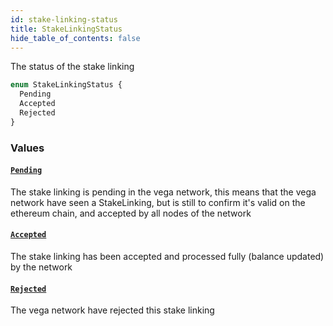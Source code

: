 ```yaml
---
id: stake-linking-status
title: StakeLinkingStatus
hide_table_of_contents: false
---
```



The status of the stake linking

```graphql
enum StakeLinkingStatus {
  Pending
  Accepted
  Rejected
}
```


### Values

#### [`Pending`](#)

The stake linking is pending in the vega network, this means that
the vega network have seen a StakeLinking, but is still to confirm
it's valid on the ethereum chain, and accepted by all nodes of the network


#### [`Accepted`](#)

The stake linking has been accepted and processed fully (balance updated) by the network


#### [`Rejected`](#)

The vega network have rejected this stake linking




